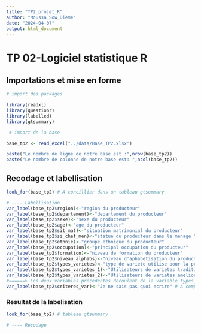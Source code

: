 ```yaml
---
title: "TP2_projet_R"
author: "Moussa_Sow_Dieme"
date: "2024-04-07"
output: html_document
---
```


# TP 02-Logiciel statistique R

## Importations et mise en forme

```r

# import des packages

library(readxl)
library(questionr)
library(labelled)
library(gtsummary)

 # import de la base

base_tp2 <- read_excel("../data/Base_TP2.xlsx")

paste("Le nombre de ligne de notre base est :",nrow(base_tp2))
paste("Le nombre de colonne de notre base est: ",ncol(base_tp2))
```

## Recodage et labellisation

```r

look_for(base_tp2) # A concillier dans un tableau gtsummary
```

```r
# ---- Labellisation
var_label(base_tp2$region)<-"region du producteur"
var_label(base_tp2$departement)<-"departement du producteur"
var_label(base_tp2$sexe)<-"sexe du producteur"
var_label(base_tp2$age)<-"age du producteur"
var_label(base_tp2$sit_mat)<-"situation matrimonial du producteur" 
var_label(base_tp2$si_chef_men)<-"statue du producteur dans le menage "
var_label(base_tp2$ethnie)<-"groupe ethnique du producteur"
var_label(base_tp2$occupation)<-"principal occupation du producteur" 
var_label(base_tp2$formation)<-"niveau de formation du producteur"
var_label(base_tp2$niveau_alphabs)<-"niveau d'aphabetisation du producteur"
var_label(base_tp2$types_varietes)<-"type de variete utilise pour la production de sesame par le producteur"
var_label(base_tp2$types_varietes_1)<-"Utilisateurs de varietes traditionelles "
var_label(base_tp2$types_varietes_2)<-"Utilisateurs de varietes ameliorees "
#======> Les deux variables precedentes decoulent de la variable types_varietes leur existence decoule de la digitalisation du questionnaire !?
var_label(base_tp2$criteres_var)<-"Je ne sais pas quoi ecrire" # A completer ....

```

### Resultat de la labelisation

```r
look_for(base_tp2) # tableau gtsummary

```

```r
# ---- Recodage
```
